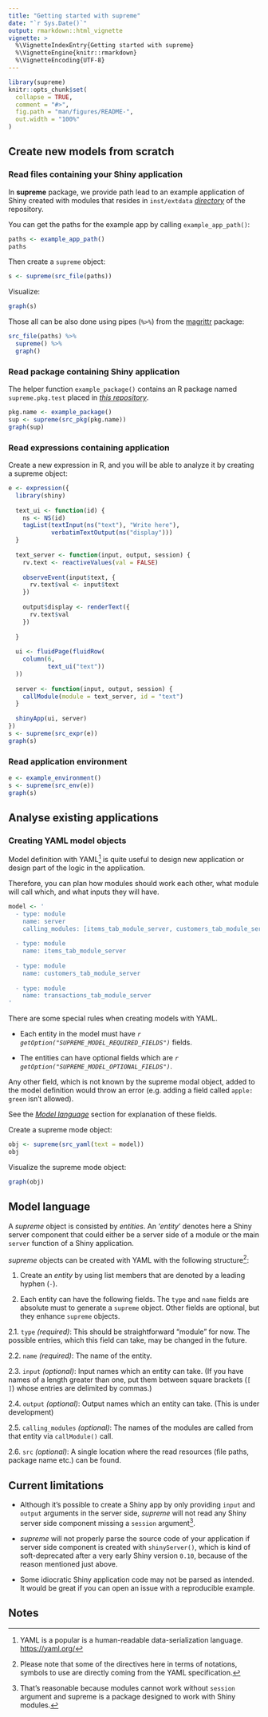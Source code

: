 ```yaml
---
title: "Getting started with supreme"
date: "`r Sys.Date()`"
output: rmarkdown::html_vignette
vignette: >
  %\VignetteIndexEntry{Getting started with supreme}
  %\VignetteEngine{knitr::rmarkdown}
  %\VignetteEncoding{UTF-8}
---
```


```r
library(supreme)
knitr::opts_chunk$set(
  collapse = TRUE,
  comment = "#>",
  fig.path = "man/figures/README-",
  out.width = "100%"
)
```

## Create new models from scratch

### Read files containing your Shiny application

In **supreme** package, we provide path lead to an example application of Shiny
created with modules that resides in `inst/extdata` [*directory*](#todo-add-link) of the repository.

You can get the paths for the example app by calling `example_app_path()`:

```r
paths <- example_app_path()
paths
```

Then create a `supreme` object:

```r
s <- supreme(src_file(paths))
```

Visualize:

```r
graph(s)
```

Those all can be also done using pipes (`%>%`) from the [magrittr](https://cran.r-project.org/package=magrittr) package:

```r
src_file(paths) %>%
  supreme() %>% 
  graph()
```

### Read package containing Shiny application

The helper function `example_package()` contains an R package named `supreme.pkg.test` placed in [*this repository*](https://github.com/strboul/supreme.pkg.test).

```r
pkg.name <- example_package()
sup <- supreme(src_pkg(pkg.name))
graph(sup)
```


### Read expressions containing application

Create a new expression in R, and you will be able to analyze it by creating a supreme object:

```r
e <- expression({
  library(shiny)
  
  text_ui <- function(id) {
    ns <- NS(id)
    tagList(textInput(ns("text"), "Write here"),
            verbatimTextOutput(ns("display")))
  }
  
  text_server <- function(input, output, session) {
    rv.text <- reactiveValues(val = FALSE)
    
    observeEvent(input$text, {
      rv.text$val <- input$text
    })
    
    output$display <- renderText({
      rv.text$val
    })
    
  }
  
  ui <- fluidPage(fluidRow(
    column(6,
           text_ui("text"))
  ))
  
  server <- function(input, output, session) {
    callModule(module = text_server, id = "text")
  }
  
  shinyApp(ui, server)
})
s <- supreme(src_expr(e))
graph(s)
```

### Read application environment

```r
e <- example_environment()
s <- supreme(src_env(e))
graph(s)
```

## Analyse existing applications

### Creating YAML model objects

Model definition with YAML[^1] is quite useful to design new application or design part of the logic in the application.

Therefore, you can plan how modules should work each other, what module will call which, and what inputs they will have.

```r
model <- '
  - type: module
    name: server
    calling_modules: [items_tab_module_server, customers_tab_module_server, transactions_tab_module_server]
  
  - type: module
    name: items_tab_module_server
  
  - type: module
    name: customers_tab_module_server
    
  - type: module
    name: transactions_tab_module_server
'
```

There are some special rules when creating models with YAML. 

+ Each entity in the model must have 
*`r getOption("SUPREME_MODEL_REQUIRED_FIELDS")`* fields.

+ The entities can have optional fields which are
*`r getOption("SUPREME_MODEL_OPTIONAL_FIELDS")`*.

Any other field, which is not known by the supreme modal object, added to the model
definition would throw an error (e.g. adding a field called `apple: green` isn't
allowed).

See the [*Model language*](#model-language) section for explanation of these fields.

Create a supreme mode object:
```r
obj <- supreme(src_yaml(text = model))
obj
```

Visualize the supreme mode object:
```r
graph(obj)
```


## Model language

A *supreme* object is consisted by *entities*. An '*entity*' denotes here a Shiny
server component that could either be a server side of a module or the main `server`
function of a Shiny application.

*supreme* objects can be created with YAML with the following structure[^2]:

1. Create an *entity* by using list members that are denoted by a leading hyphen
(`-`).

2. Each entity can have the following fields. The `type` and `name` fields are
absolute must to generate a `supreme` object. Other fields are optional, but they
enhance `supreme` objects.

2.1. `type` *(required)*: This should be straightforward "module" for now. The
possible entries, which this field can take, may be changed in the future.

2.2. `name` *(required)*: The name of the entity.

2.3. `input` *(optional)*: Input names which an entity can take. (If you have names
of a length greater than one, put them between square brackets (`[ ]`) whose entries
are delimited by commas.)

2.4. `output` *(optional)*: Output names which an entity can take. (This is under
development)

2.5. `calling_modules` *(optional)*: The names of the modules are called from that
entity via `callModule()` call.

2.6. `src` *(optional)*: A single location where the read resources (file paths,
package name etc.) can be found.

## Current limitations

+ Although it's possible to create a Shiny app by only providing `input` and `output`
arguments in the server side, *supreme* will not read any Shiny server side component
missing a `session` argument[^3].

+ *supreme* will not properly parse the source code of your application if server
side component is created with `shinyServer()`, which is kind of soft-deprecated
after a very early Shiny version `0.10`, because of the reason mentioned just above.

+ Some idiocratic Shiny application code may not be parsed as intended. It would be
great if you can open an issue with a reproducible example.

## Notes

[^1]: YAML is a popular is a human-readable data-serialization language. <https://yaml.org/>

[^2]: Please note that some of the directives here in terms of notations, symbols to use
are directly coming from the YAML specification.

[^3]: That's reasonable because modules cannot work without `session` argument and
supreme is a package designed to work with Shiny modules.

